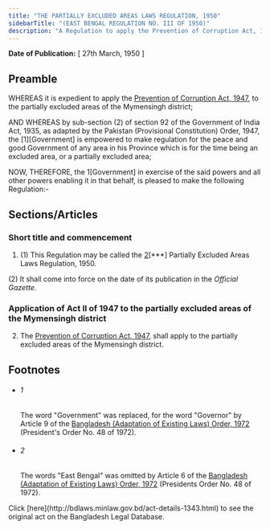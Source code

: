 ```yaml
---
title: "THE PARTIALLY EXCLUDED AREAS LAWS REGULATION, 1950"
sidebarTitle: "(EAST BENGAL REGULATION NO. III OF 1950)"
description: "A Regulation to apply the Prevention of Corruption Act, 1947, to the Partially Excluded Areas of the Mymensingh district."
---
```


**Date of Publication:** [ 27th March, 1950 ]

## Preamble

WHEREAS it is expedient to apply the [Prevention of Corruption Act, 1947](/laws/volume-10/act-217 "Prevention of Corruption Act, 1947"), to the partially excluded areas of the Mymensingh district;

AND WHEREAS by sub-section (2) of section 92 of the Government of India Act, 1935, as adapted by the Pakistan (Provisional Constitution) Order, 1947, the [1][Government] is empowered to make regulation for the peace and good Government of any area in his Province which is for the time being an excluded area, or a partially excluded area;

NOW, THEREFORE, the 1[Government] in exercise of the said powers and all other powers enabling it in that behalf, is pleased to make the following Regulation:-

## Sections/Articles

### Short title and commencement

1. (1) This Regulation may be called the [2](1)[\*\*\*] Partially Excluded Areas Laws Regulation, 1950.

(2) It shall come into force on the date of its publication in the _Official Gazette._

### Application of Act II of 1947 to the partially excluded areas of the Mymensingh district

2. The [Prevention of Corruption Act, 1947](/laws/volume-10/act-217 "Prevention of Corruption Act, 1947"), shall apply to the partially excluded areas of the Mymensingh district.

## Footnotes

- ###### 1

  The word "Government" was replaced, for the word "Governor" by Article 9 of the [Bangladesh (Adaptation of Existing Laws) Order, 1972](/laws/volume-15/act-388 "Bangladesh (Adaptation of Existing Laws) Order, 1972 ") (President's Order No. 48 of 1972).

- ###### 2

  The words "East Bengal" was omitted by Article 6 of the [Bangladesh (Adaptation of Existing Laws) Order, 1972](/laws/volume-15/act-388 "Bangladesh (Adaptation of Existing Laws) Order, 1972 ") (Presidents Order No. 48 of 1972).

<Note>
  Click [here](http://bdlaws.minlaw.gov.bd/act-details-1343.html) to see the original act on the Bangladesh Legal Database.
</Note>
